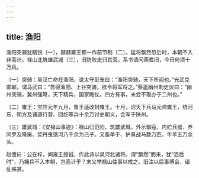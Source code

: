 ```yaml
---
---
---
```

title: 渔阳
---




渔阳突骑犹精锐〔一〕，赫赫雍王都一作前节制〔二〕。猛将飘然恐后时，本朝不入非高计。禄山北筑雄武城〔三〕，旧防败走归其营。系书请问燕耆旧，今日何须十万兵。

〔一〕突骑：吴汉亡命在渔阳，说太守彭宠曰：“渔阳突骑，天下所闻也。”光武克邯郸，谓马武曰：“吾得渔阳、上谷突骑，欲令将军将之。”蔡邕幽州刺史议曰：“幽州突骑，冀州强弩，天下精兵，国家瞻仗。四方有事，未尝不取办于二州也。”

〔二〕雍王：宝应元年九月，鲁王适改封雍王。十月，诏天下兵马元帅雍王，统河东、朔方及诸道行营、回纥等兵十余万讨史朝义，会军于陕州。

〔三〕雄武城：《安禄山事迹》：禄山归范阳，筑雄武城，外示御寇，内贮兵器，养同罗及降奚、契丹曳落河八千余为己子。又畜单于、护真战马数万匹，牛羊五万余头。

赵傁曰：公在梓，闻雍王授钺，作此诗以讽河北诸将。谓“飘然”而来，犹“恐后时”，乃拥兵不入本朝，岂高计乎？末又举禄山往事以戒之。旧注以后事傅会，错乱殊甚。